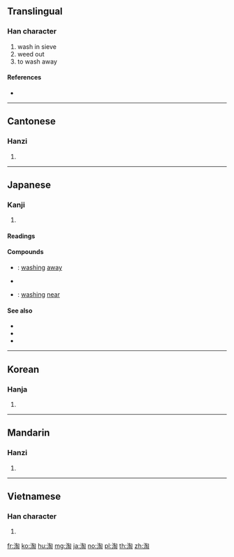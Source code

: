 ==Translingual==

===Han character===
{{Han char|rn=85|rad=水|as=08|sn=11|four=37120|canj=EPOU|ids=⿰氵匋}}

# wash in sieve
# weed out
# to wash away

====References====
* {{Han ref|kx=0629.300|dkj=17642|dj=1032.030|hdz=31656.060|uh=6DD8|ud=28120|bh=B25E|bd=45662}}

----

==Cantonese==

===Hanzi===
{{yue-hanzi|jyut=|y=tou4}}

# {{defn|lang=yue|sort=水08}}

----

==Japanese==

===Kanji===
{{ja-kanji|grade=|rs=水08}}

# {{defn|lang=ja|sort=水08}}

====Readings====
{{ja-readings|goon=[[どう]] (dō)|kanon=[[とう]] (tō)|kun=[[よなげる]] (yonageru)}}

====Compounds====
{{der-top|Compounds}}
* {{ja-r|淘去|とうきょ}}: [[washing]] [[away]]
* {{ja-r|淘汰|とうた}}
* {{ja-r|淘来|とうらい}}: [[washing]] [[near]]
{{der-bottom}}

====See also====
* {{ja-r|淘る|ゆる}}
* {{ja-r|淘ぐ|よなぐ}}
* {{ja-r|淘げる|よなげる}}

----

==Korean==

===Hanja===
{{ko-hanja|hangeul=도|eumhun=|rv=do|mr=to|y=to}}

# {{defn|lang=ko|sort=水08}}

----

==Mandarin==

===Hanzi===
{{cmn-hanzi|pin=[[táo]] ([[tao2]])|wg=t'ao<sup>2</sup>}}

# {{defn|lang=cmn|sort=水08}}

----

==Vietnamese==

===Han character===
{{vi-hantu|[[đào]], [[rào]]|rs=水08}}

# {{defn|lang=vi|sort=水08}}

[[fr:淘]]
[[ko:淘]]
[[hu:淘]]
[[mg:淘]]
[[ja:淘]]
[[no:淘]]
[[pl:淘]]
[[th:淘]]
[[zh:淘]]
